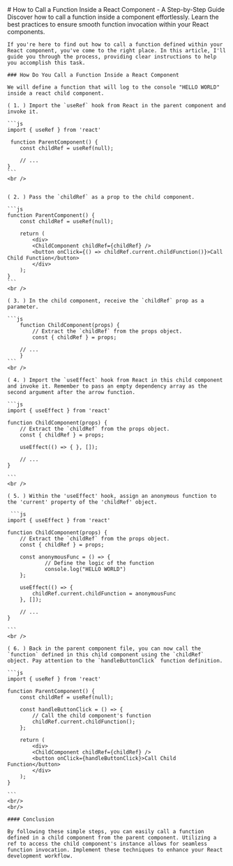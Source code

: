 
<Head>
  <title>
    How to Call a Function Inside a React Component - A Step-by-Step Guide
  </title>
  <meta
    name="keywords"
    content="react.js, react, reactjs, next, next.js, nextjs, function, component, child, child component, parent, parent component, steps"
  />
  <meta
    name="description"
    content="Discover how to call a function inside a component effortlessly. Learn the best practices to ensure smooth function invocation within your React components."
  />
  <meta name="author" content="Prince Nweke Agezi." />
  <meta name="og:title" content="Prince Nweke Software developer" />
  <meta name="og:type" content="website" />
  <meta name="og:site_name" content="princenweke" />
  <meta
    name="og:description"
    content="Discover how to call a function inside a component effortlessly. Learn the best practices to ensure smooth function invocation within your React components."
  />
  <meta
    name="og:image"
    content="https://images.unsplash.com/photo-1485460535564-844461f37f77?ixlib=rb-4.0.3&ixid=M3wxMjA3fDB8MHxzZWFyY2h8OHx8bGVhcm4lMjBjb2Rpbmd8ZW58MHx8MHx8fDA%3D&auto=format&fit=crop&w=500&q=60"
  />
</Head>

<DarkTheme>
  <NavbarFullMenu />
  <MdxTitle>
      # How to Call a Function Inside a React Component - A Step-by-Step Guide
  </MdxTitle>
  <MdxContentBody
    articleTitle="How to Call a Function Inside a React Component - A Step-by-Step Guide"
    keyWords={["React.js", "Javascript", "Frontend", "Software development"]}
    articleImageSrc="https://images.unsplash.com/photo-1485460535564-844461f37f77?ixlib=rb-4.0.3&ixid=M3wxMjA3fDB8MHxzZWFyY2h8OHx8bGVhcm4lMjBjb2Rpbmd8ZW58MHx8MHx8fDA%3D&auto=format&fit=crop&w=500&q=60"
  >
    Discover how to call a function inside a component effortlessly. Learn the best practices to ensure smooth function invocation within your React components.

    If you're here to find out how to call a function defined within your React component, you've come to the right place. In this article, I'll guide you through the process, providing clear instructions to help you accomplish this task.

    ### How Do You Call a Function Inside a React Component

    We will define a function that will log to the console "HELLO WORLD" inside a react child component.

    ( 1. ) Import the `useRef` hook from React in the parent component and invoke it.

    ```js
    import { useRef } from 'react'

     function ParentComponent() {
        const childRef = useRef(null);

        // ...
    }
    ```
    <br />


    ( 2. ) Pass the `childRef` as a prop to the child component.

    ```js
    function ParentComponent() {
        const childRef = useRef(null);

        return (
            <div>
            <ChildComponent childRef={childRef} />
            <button onClick={() => childRef.current.childFunction()}>Call Child Function</button>
            </div>
        );
    }
    ```
    <br />

    ( 3. ) In the child component, receive the `childRef` prop as a parameter.

    ```js
        function ChildComponent(props) {
            // Extract the `childRef` from the props object.
            const { childRef } = props;

        // ...
        }
    ```
    <br />

    ( 4. ) Import the `useEffect` hook from React in this child component and invoke it. Remember to pass an empty dependency array as the second argument after the arrow function.

    ```js
    import { useEffect } from 'react'

    function ChildComponent(props) {
        // Extract the `childRef` from the props object.
        const { childRef } = props;

        useEffect(() => { }, []);

        // ...
    }

    ```
    <br />

    ( 5. ) Within the 'useEffect' hook, assign an anonymous function to the 'current' property of the 'childRef' object.

     ```js
    import { useEffect } from 'react'

    function ChildComponent(props) {
        // Extract the `childRef` from the props object.
        const { childRef } = props;

        const anonymousFunc = () => {
                // Define the logic of the function
                console.log("HELLO WORLD")
        };

        useEffect(() => {
            childRef.current.childFunction = anonymousFunc
        }, []);

        // ...
    }

    ```
    <br />

    ( 6. ) Back in the parent component file, you can now call the `function` defined in this child component using the `childRef` object. Pay attention to the `handleButtonClick` function definition.

    ```js
    import { useRef } from 'react'

    function ParentComponent() {
        const childRef = useRef(null);

        const handleButtonClick = () => {
            // Call the child component's function
            childRef.current.childFunction();
        };

        return (
            <div>
            <ChildComponent childRef={childRef} />
            <button onClick={handleButtonClick}>Call Child Function</button>
            </div>
        );
    }

    ```
    <br/>
    <br/>

    #### Conclusion

    By following these simple steps, you can easily call a function defined in a child component from the parent component. Utilizing a ref to access the child component's instance allows for seamless function invocation. Implement these techniques to enhance your React development workflow.

</MdxContentBody>

</DarkTheme>
